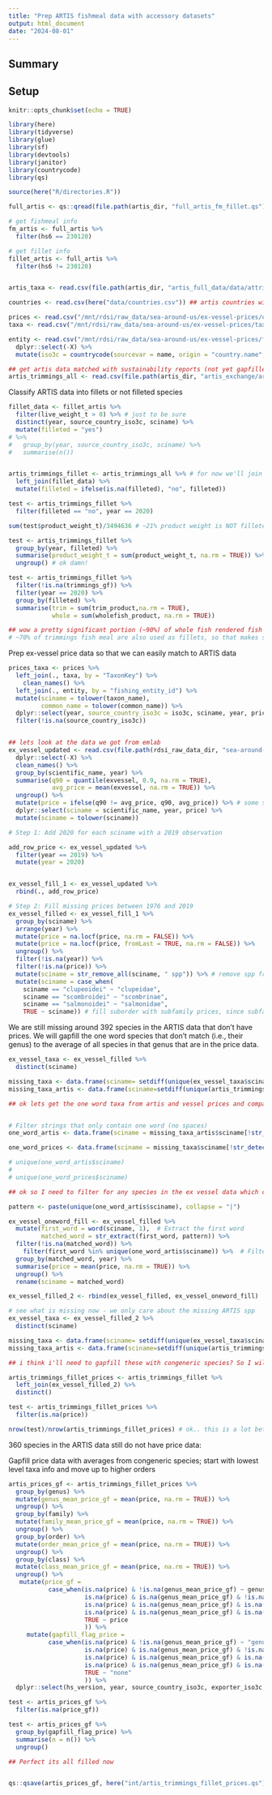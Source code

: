 ```yaml
---
title: "Prep ARTIS fishmeal data with accessory datasets"
output: html_document
date: "2024-08-01"
---
```


## Summary


## Setup

```r
knitr::opts_chunk$set(echo = TRUE)

library(here)
library(tidyverse)
library(glue)
library(sf)
library(devtools)
library(janitor)
library(countrycode)
library(qs)

source(here("R/directories.R"))

full_artis <- qs::qread(file.path(artis_dir, "full_artis_fm_fillet.qs"))

# get fishmeal info
fm_artis <- full_artis %>% 
  filter(hs6 == 230120)

# get fillet info
fillet_artis <- full_artis %>%
  filter(hs6 != 230120)


artis_taxa <- read.csv(file.path(artis_dir, "artis_full_data/data/attribute tables/sciname.csv")) ## read in attribute table with common names

countries <- read.csv(here("data/countries.csv")) ## artis countries with info

prices <- read.csv("/mnt/rdsi/raw_data/sea-around-us/ex-vessel-prices/outputFMFO2021-03-12.csv")
taxa <- read.csv("/mnt/rdsi/raw_data/sea-around-us/ex-vessel-prices/taxa.csv")

entity <- read.csv("/mnt/rdsi/raw_data/sea-around-us/ex-vessel-prices/fishing_entity.csv") %>%
  dplyr::select(-X) %>%
  mutate(iso3c = countrycode(sourcevar = name, origin = "country.name", destination = "iso3c"))

## get artis data matched with sustainability reports (not yet gapfilled)
artis_trimmings_all <- read.csv(file.path(artis_dir, "artis_exchange/artis_fishmeal_trimmings_not_gf.csv"))


```

Classify ARTIS data into fillets or not filleted species

```r
fillet_data <- fillet_artis %>% 
  filter(live_weight_t > 0) %>% # just to be sure
  distinct(year, source_country_iso3c, sciname) %>%
  mutate(filleted = "yes") 
# %>%
#   group_by(year, source_country_iso3c, sciname) %>%
#   summarise(n())


artis_trimmings_fillet <- artis_trimmings_all %>% # for now we'll join on year and species
  left_join(fillet_data) %>%
  mutate(filleted = ifelse(is.na(filleted), "no", filleted))

test <- artis_trimmings_fillet %>%
  filter(filleted == "no", year == 2020)

sum(test$product_weight_t)/3494636 # ~21% product weight is NOT filleted.. that's not much! This means the majority of fishmeal comes from filleted species, which is counter to what I would imagine...

test <- artis_trimmings_fillet %>% 
  group_by(year, filleted) %>%
  summarise(product_weight_t = sum(product_weight_t, na.rm = TRUE)) %>%
  ungroup() # ok damn! 

test <- artis_trimmings_fillet %>%
  filter(!is.na(trimmings_gf)) %>%
  filter(year == 2020) %>%
  group_by(filleted) %>%
  summarise(trim = sum(trim_product,na.rm = TRUE), 
            whole = sum(wholefish_product, na.rm = TRUE)) 

## wow a pretty significant portion (~90%) of whole fish rendered fish meal is from species used for fillets, so maybe our assumption isn't right!! 
# ~70% of trimmings fish meal are also used as fillets, so that makes sense

```


Prep ex-vessel price data so that we can easily match to ARTIS data 

```r
prices_taxa <- prices %>% 
  left_join(., taxa, by = "TaxonKey") %>%
    clean_names() %>%
  left_join(., entity, by = "fishing_entity_id") %>%
  mutate(sciname = tolower(taxon_name),
         common_name = tolower(common_name)) %>%
  dplyr::select(year, source_country_iso3c = iso3c, sciname, year, price2010usd_mean, price2010usd_ci) %>%
  filter(!is.na(source_country_iso3c)) 


## lets look at the data we got from emlab
ex_vessel_updated <- read.csv(file.path(rdsi_raw_data_dir, "sea-around-us/ex-vessel-prices/exvessel_price_database_1976_2019.csv")) %>%
  dplyr::select(-X) %>%
  clean_names() %>%
  group_by(scientific_name, year) %>%
  summarise(q90 = quantile(exvessel, 0.9, na.rm = TRUE),
            avg_price = mean(exvessel, na.rm = TRUE)) %>%
  ungroup() %>% 
  mutate(price = ifelse(q90 != avg_price, q90, avg_price)) %>% # some species have multiple prices, so we will take the 90th quantile if there are multiple, otherwise, the mean (which is just the price, because these only have 1 observation)
  dplyr::select(sciname = scientific_name, year, price) %>%
  mutate(sciname = tolower(sciname))

# Step 1: Add 2020 for each sciname with a 2019 observation

add_row_price <- ex_vessel_updated %>%
  filter(year == 2019) %>%
  mutate(year = 2020)


ex_vessel_fill_1 <- ex_vessel_updated %>%
  rbind(., add_row_price)

# Step 2: Fill missing prices between 1976 and 2019
ex_vessel_filled <- ex_vessel_fill_1 %>%
  group_by(sciname) %>%
  arrange(year) %>%
  mutate(price = na.locf(price, na.rm = FALSE)) %>%
  mutate(price = na.locf(price, fromLast = TRUE, na.rm = FALSE)) %>%
  ungroup() %>%
  filter(!is.na(year)) %>%
  filter(!is.na(price)) %>%
  mutate(sciname = str_remove_all(sciname, " spp")) %>% # remove spp from sciname as ARTIS does not have these
  mutate(sciname = case_when(
    sciname == "clupeoidei" ~ "clupeidae",
    sciname == "scombroidei" ~ "scombrinae",
    sciname == "salmonoidei" ~ "salmonidae",
    TRUE ~ sciname)) # fill suborder with subfamily prices, since subfamily is in ARTIS


```

We are still missing around 392 species in the ARTIS data that don't have prices. We will gapfill the one word species that don't match (i.e., their genus) to the average of all species in that genus that are in the price data.


```r
ex_vessel_taxa <- ex_vessel_filled %>%
  distinct(sciname)

missing_taxa <- data.frame(sciname= setdiff(unique(ex_vessel_taxa$sciname), unique(artis_trimmings_fillet$sciname))) # 453 spp
missing_taxa_artis <- data.frame(sciname=setdiff(unique(artis_trimmings_fillet$sciname), unique(ex_vessel_taxa$sciname))) # 392 spp

## ok lets get the one word taxa from artis and vessel prices and compare


# Filter strings that only contain one word (no spaces)
one_word_artis <- data.frame(sciname = missing_taxa_artis$sciname[!str_detect(missing_taxa_artis$sciname, "\\s")])

one_word_prices <- data.frame(sciname = missing_taxa$sciname[!str_detect(missing_taxa$sciname, "\\s")])

# unique(one_word_artis$sciname)
# 
# unique(one_word_prices$sciname)

## ok so I need to filter for any species in the ex vessel data which contain the one word artis species, extract those as their sciname, group by sciname and year, and take an average price

pattern <- paste(unique(one_word_artis$sciname), collapse = "|")

ex_vessel_oneword_fill <- ex_vessel_filled %>%
  mutate(first_word = word(sciname, 1),  # Extract the first word
         matched_word = str_extract(first_word, pattern)) %>%
  filter(!is.na(matched_word)) %>%
    filter(first_word %in% unique(one_word_artis$sciname)) %>%  # Filter for exact matches
  group_by(matched_word, year) %>%
  summarise(price = mean(price, na.rm = TRUE)) %>%
  ungroup() %>%
  rename(sciname = matched_word)

ex_vessel_filled_2 <- rbind(ex_vessel_filled, ex_vessel_oneword_fill)

# see what is missing now - we only care about the missing ARTIS spp
ex_vessel_taxa <- ex_vessel_filled_2 %>%
  distinct(sciname)

missing_taxa <- data.frame(sciname= setdiff(unique(ex_vessel_taxa$sciname), unique(artis_trimmings_fillet$sciname))) # 453 spp
missing_taxa_artis <- data.frame(sciname=setdiff(unique(artis_trimmings_fillet$sciname), unique(ex_vessel_taxa$sciname))) # 360 spp

## i think i'll need to gapfill these with congeneric species? So I will need to get their high order taxanomic info and make averages from those. ARTIS has that info

artis_trimmings_fillet_prices <- artis_trimmings_fillet %>%
  left_join(ex_vessel_filled_2) %>%
  distinct()

test <- artis_trimmings_fillet_prices %>%
  filter(is.na(price))

nrow(test)/nrow(artis_trimmings_fillet_prices) # ok.. this is a lot better! Only missing prices for ~13% of observations... There is definitely some gapfilling i can do... will gapfill based on higher order taxanomic information, like they do in Butt et al trait paper

```

360 species in the ARTIS data still do not have price data:

Gapfill price data with averages from congeneric species; start with lowest level taxa info and move up to higher orders

```r

artis_prices_gf <- artis_trimmings_fillet_prices %>%
  group_by(genus) %>%
  mutate(genus_mean_price_gf = mean(price, na.rm = TRUE)) %>%
  ungroup() %>%
  group_by(family) %>%
  mutate(family_mean_price_gf = mean(price, na.rm = TRUE)) %>%
  ungroup() %>%
  group_by(order) %>%
  mutate(order_mean_price_gf = mean(price, na.rm = TRUE)) %>%
  ungroup() %>%
  group_by(class) %>%
  mutate(class_mean_price_gf = mean(price, na.rm = TRUE)) %>%
  ungroup() %>%
   mutate(price_gf = 
           case_when(is.na(price) & !is.na(genus_mean_price_gf) ~ genus_mean_price_gf,
                     is.na(price) & is.na(genus_mean_price_gf) & !is.na(family_mean_price_gf) ~ family_mean_price_gf, 
                     is.na(price) & is.na(genus_mean_price_gf) & is.na(family_mean_price_gf) & !is.na(order_mean_price_gf) ~ order_mean_price_gf,
                     is.na(price) & is.na(genus_mean_price_gf) & is.na(family_mean_price_gf) & is.na(order_mean_price_gf) & !is.na(class_mean_price_gf) ~ class_mean_price_gf,
                     TRUE ~ price
                     )) %>%
     mutate(gapfill_flag_price = 
           case_when(is.na(price) & !is.na(genus_mean_price_gf) ~ "genus",
                     is.na(price) & is.na(genus_mean_price_gf) & !is.na(family_mean_price_gf) ~ "family", 
                     is.na(price) & is.na(genus_mean_price_gf) & is.na(family_mean_price_gf) & !is.na(order_mean_price_gf) ~ "order",
                     is.na(price) & is.na(genus_mean_price_gf) & is.na(family_mean_price_gf) & is.na(order_mean_price_gf) & !is.na(class_mean_price_gf) ~ "class",
                     TRUE ~ "none"
                     )) %>%
  dplyr::select(hs_version, year, source_country_iso3c, exporter_iso3c, importer_iso3c, dom_source, sciname, habitat, method, product_weight_t, live_weight_t, common_name, trim_prop_gf_flag = method_gf, trimmings_gf, wholefish_gf, trim_prop_gf, filleted, price_gf, gapfill_flag_price)

test <- artis_prices_gf %>%
  filter(is.na(price_gf))

test <- artis_prices_gf %>%
  group_by(gapfill_flag_price) %>%
  summarise(n = n()) %>%
  ungroup()

## Perfect its all filled now


qs::qsave(artis_prices_gf, here("int/artis_trimmings_fillet_prices.qs")) # wow ~4 million rows only 83 MB!


```





